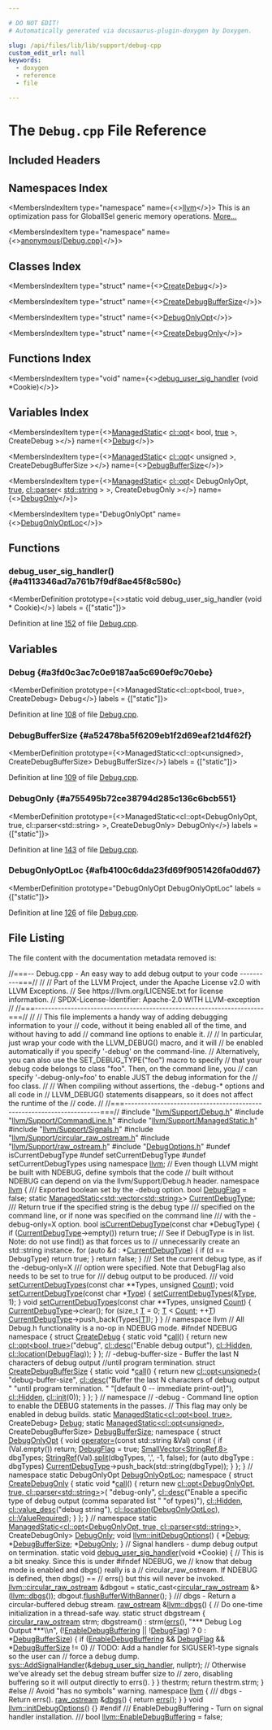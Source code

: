 ```yaml
---

# DO NOT EDIT!
# Automatically generated via docusaurus-plugin-doxygen by Doxygen.

slug: /api/files/lib/lib/support/debug-cpp
custom_edit_url: null
keywords:
  - doxygen
  - reference
  - file

---
```





# The `Debug.cpp` File Reference

<DoxygenPage pluginConfig={pluginConfig}>



## Included Headers

<IncludesList>
<IncludesListItem
  filePath="llvm/Support/Debug.h"
  permalink="/docs/api/files/include/include/llvm/include/llvm/support/debug-h"
  isLocal="true" />
<IncludesListItem
  filePath="llvm/Support/CommandLine.h"
  permalink="/docs/api/files/include/include/llvm/include/llvm/support/commandline-h"
  isLocal="true" />
<IncludesListItem
  filePath="llvm/Support/ManagedStatic.h"
  permalink="/docs/api/files/include/include/llvm/include/llvm/support/managedstatic-h"
  isLocal="true" />
<IncludesListItem
  filePath="llvm/Support/Signals.h"
  permalink="/docs/api/files/include/include/llvm/include/llvm/support/signals-h"
  isLocal="true" />
<IncludesListItem
  filePath="llvm/Support/circular_raw_ostream.h"
  permalink="/docs/api/files/include/include/llvm/include/llvm/support/circular-raw-ostream-h"
  isLocal="true" />
<IncludesListItem
  filePath="llvm/Support/raw_ostream.h"
  permalink="/docs/api/files/include/include/llvm/include/llvm/support/raw-ostream-h"
  isLocal="true" />
<IncludesListItem
  filePath="DebugOptions.h"
  permalink="/docs/api/files/lib/lib/support/debugoptions-h"
  isLocal="true" />
</IncludesList>

## Namespaces Index

<MembersIndex>

<MembersIndexItem
  type="namespace"
  name={<><a href="/docs/api/namespaces/llvm">llvm</a></>}>
This is an optimization pass for GlobalISel generic memory operations. <a href="/docs/api/namespaces/llvm/#details">More...</a>
</MembersIndexItem>

<MembersIndexItem
  type="namespace"
  name={<><a href="/docs/api/namespaces/anonymous-debug-cpp-">anonymous&#123;Debug.cpp&#125;</a></>}>
</MembersIndexItem>

</MembersIndex>

## Classes Index

<MembersIndex>

<MembersIndexItem
  type="struct"
  name={<><a href="/docs/api/structs/anonymous-namespace-debug-cpp-/createdebug">CreateDebug</a></>}>
</MembersIndexItem>

<MembersIndexItem
  type="struct"
  name={<><a href="/docs/api/structs/anonymous-namespace-debug-cpp-/createdebugbuffersize">CreateDebugBufferSize</a></>}>
</MembersIndexItem>

<MembersIndexItem
  type="struct"
  name={<><a href="/docs/api/structs/anonymous-namespace-debug-cpp-/debugonlyopt">DebugOnlyOpt</a></>}>
</MembersIndexItem>

<MembersIndexItem
  type="struct"
  name={<><a href="/docs/api/structs/anonymous-namespace-debug-cpp-/createdebugonly">CreateDebugOnly</a></>}>
</MembersIndexItem>

</MembersIndex>

## Functions Index

<MembersIndex>

<MembersIndexItem
  type="void"
  name={<><a href="#a4113346ad7a761b7f9df8ae45f8c580c">debug&#95;user&#95;sig&#95;handler</a> (void &#42;Cookie)</>}>
</MembersIndexItem>

</MembersIndex>

## Variables Index

<MembersIndex>

<MembersIndexItem
  type={<><a href="/docs/api/classes/llvm/managedstatic">ManagedStatic</a>&lt; <a href="/docs/api/classes/llvm/cl/opt">cl::opt</a>&lt; bool, <a href="/docs/api/files/lib/lib/analysis/basicaliasanalysis-cpp/#af6d5cafbdfc5313e65d990120021a3ec">true</a> &gt;, CreateDebug &gt;</>}
  name={<><a href="#a3fd0c3ac7c0e9187aa5c690ef9c70ebe">Debug</a></>}>
</MembersIndexItem>

<MembersIndexItem
  type={<><a href="/docs/api/classes/llvm/managedstatic">ManagedStatic</a>&lt; <a href="/docs/api/classes/llvm/cl/opt">cl::opt</a>&lt; unsigned &gt;, CreateDebugBufferSize &gt;</>}
  name={<><a href="#a52478ba5f6209eb1f2d69eaf21d4f62f">DebugBufferSize</a></>}>
</MembersIndexItem>

<MembersIndexItem
  type={<><a href="/docs/api/classes/llvm/managedstatic">ManagedStatic</a>&lt; <a href="/docs/api/classes/llvm/cl/opt">cl::opt</a>&lt; DebugOnlyOpt, <a href="/docs/api/files/lib/lib/analysis/basicaliasanalysis-cpp/#af6d5cafbdfc5313e65d990120021a3ec">true</a>, <a href="/docs/api/classes/llvm/cl/parser">cl::parser</a>&lt; <a href="/docs/api/files/include/include/llvm/include/llvm/demangle/itaniumdemangle-h/#ae2b0d0345572d6718e219aa76d1d54edab45cffe084dd3d20d928bee85e7b0f21">std::string</a> &gt; &gt;, CreateDebugOnly &gt;</>}
  name={<><a href="#a755495b72ce38794d285c136c6bcb551">DebugOnly</a></>}>
</MembersIndexItem>

<MembersIndexItem
  type="DebugOnlyOpt"
  name={<><a href="#afb4100c6dda23fd69f9051426fa0dd67">DebugOnlyOptLoc</a></>}>
</MembersIndexItem>

</MembersIndex>


<SectionDefinition>

## Functions

### debug&#95;user&#95;sig&#95;handler() {#a4113346ad7a761b7f9df8ae45f8c580c}

<MemberDefinition
  prototype={<>static void debug&#95;user&#95;sig&#95;handler (void &#42; Cookie)</>}
  labels = {["static"]}>

Definition at line <a href="#l00152">152</a> of file <a href="/docs/api/files/lib/lib/support/debug-cpp">Debug.cpp</a>.
</MemberDefinition>

</SectionDefinition>

<SectionDefinition>

## Variables

### Debug {#a3fd0c3ac7c0e9187aa5c690ef9c70ebe}

<MemberDefinition
  prototype={<>ManagedStatic&lt;cl::opt&lt;bool, true&gt;, CreateDebug&gt; Debug</>}
  labels = {["static"]}>

Definition at line <a href="#l00108">108</a> of file <a href="/docs/api/files/lib/lib/support/debug-cpp">Debug.cpp</a>.
</MemberDefinition>

### DebugBufferSize {#a52478ba5f6209eb1f2d69eaf21d4f62f}

<MemberDefinition
  prototype={<>ManagedStatic&lt;cl::opt&lt;unsigned&gt;, CreateDebugBufferSize&gt; DebugBufferSize</>}
  labels = {["static"]}>

Definition at line <a href="#l00109">109</a> of file <a href="/docs/api/files/lib/lib/support/debug-cpp">Debug.cpp</a>.
</MemberDefinition>

### DebugOnly {#a755495b72ce38794d285c136c6bcb551}

<MemberDefinition
  prototype={<>ManagedStatic&lt;cl::opt&lt;DebugOnlyOpt, true, cl::parser&lt;std::string&gt; &gt;, CreateDebugOnly&gt; DebugOnly</>}
  labels = {["static"]}>

Definition at line <a href="#l00143">143</a> of file <a href="/docs/api/files/lib/lib/support/debug-cpp">Debug.cpp</a>.
</MemberDefinition>

### DebugOnlyOptLoc {#afb4100c6dda23fd69f9051426fa0dd67}

<MemberDefinition
  prototype="DebugOnlyOpt DebugOnlyOptLoc"
  labels = {["static"]}>

Definition at line <a href="#l00126">126</a> of file <a href="/docs/api/files/lib/lib/support/debug-cpp">Debug.cpp</a>.
</MemberDefinition>

</SectionDefinition>

## File Listing

The file content with the documentation metadata removed is:

<ProgramListing>

<Link id="l00001" /><CodeLine lineNumber="1"><Highlight kind="comment">//===-- Debug.cpp - An easy way to add debug output to your code ----------===//</Highlight><Highlight kind="normal"></Highlight></CodeLine>
<Link id="l00002" /><CodeLine lineNumber="2"><Highlight kind="normal"></Highlight><Highlight kind="comment">//</Highlight><Highlight kind="normal"></Highlight></CodeLine>
<Link id="l00003" /><CodeLine lineNumber="3"><Highlight kind="normal"></Highlight><Highlight kind="comment">// Part of the LLVM Project, under the Apache License v2.0 with LLVM Exceptions.</Highlight><Highlight kind="normal"></Highlight></CodeLine>
<Link id="l00004" /><CodeLine lineNumber="4"><Highlight kind="normal"></Highlight><Highlight kind="comment">// See https://llvm.org/LICENSE.txt for license information.</Highlight><Highlight kind="normal"></Highlight></CodeLine>
<Link id="l00005" /><CodeLine lineNumber="5"><Highlight kind="normal"></Highlight><Highlight kind="comment">// SPDX-License-Identifier: Apache-2.0 WITH LLVM-exception</Highlight><Highlight kind="normal"></Highlight></CodeLine>
<Link id="l00006" /><CodeLine lineNumber="6"><Highlight kind="normal"></Highlight><Highlight kind="comment">//</Highlight><Highlight kind="normal"></Highlight></CodeLine>
<Link id="l00007" /><CodeLine lineNumber="7"><Highlight kind="normal"></Highlight><Highlight kind="comment">//===----------------------------------------------------------------------===//</Highlight><Highlight kind="normal"></Highlight></CodeLine>
<Link id="l00008" /><CodeLine lineNumber="8"><Highlight kind="normal"></Highlight><Highlight kind="comment">//</Highlight><Highlight kind="normal"></Highlight></CodeLine>
<Link id="l00009" /><CodeLine lineNumber="9"><Highlight kind="normal"></Highlight><Highlight kind="comment">// This file implements a handy way of adding debugging information to your</Highlight><Highlight kind="normal"></Highlight></CodeLine>
<Link id="l00010" /><CodeLine lineNumber="10"><Highlight kind="normal"></Highlight><Highlight kind="comment">// code, without it being enabled all of the time, and without having to add</Highlight><Highlight kind="normal"></Highlight></CodeLine>
<Link id="l00011" /><CodeLine lineNumber="11"><Highlight kind="normal"></Highlight><Highlight kind="comment">// command line options to enable it.</Highlight><Highlight kind="normal"></Highlight></CodeLine>
<Link id="l00012" /><CodeLine lineNumber="12"><Highlight kind="normal"></Highlight><Highlight kind="comment">//</Highlight><Highlight kind="normal"></Highlight></CodeLine>
<Link id="l00013" /><CodeLine lineNumber="13"><Highlight kind="normal"></Highlight><Highlight kind="comment">// In particular, just wrap your code with the LLVM&#95;DEBUG() macro, and it will</Highlight><Highlight kind="normal"></Highlight></CodeLine>
<Link id="l00014" /><CodeLine lineNumber="14"><Highlight kind="normal"></Highlight><Highlight kind="comment">// be enabled automatically if you specify &#39;-debug&#39; on the command-line.</Highlight><Highlight kind="normal"></Highlight></CodeLine>
<Link id="l00015" /><CodeLine lineNumber="15"><Highlight kind="normal"></Highlight><Highlight kind="comment">// Alternatively, you can also use the SET&#95;DEBUG&#95;TYPE(&quot;foo&quot;) macro to specify</Highlight><Highlight kind="normal"></Highlight></CodeLine>
<Link id="l00016" /><CodeLine lineNumber="16"><Highlight kind="normal"></Highlight><Highlight kind="comment">// that your debug code belongs to class &quot;foo&quot;.  Then, on the command line, you</Highlight><Highlight kind="normal"></Highlight></CodeLine>
<Link id="l00017" /><CodeLine lineNumber="17"><Highlight kind="normal"></Highlight><Highlight kind="comment">// can specify &#39;-debug-only=foo&#39; to enable JUST the debug information for the</Highlight><Highlight kind="normal"></Highlight></CodeLine>
<Link id="l00018" /><CodeLine lineNumber="18"><Highlight kind="normal"></Highlight><Highlight kind="comment">// foo class.</Highlight><Highlight kind="normal"></Highlight></CodeLine>
<Link id="l00019" /><CodeLine lineNumber="19"><Highlight kind="normal"></Highlight><Highlight kind="comment">//</Highlight><Highlight kind="normal"></Highlight></CodeLine>
<Link id="l00020" /><CodeLine lineNumber="20"><Highlight kind="normal"></Highlight><Highlight kind="comment">// When compiling without assertions, the -debug-&#42; options and all code in</Highlight><Highlight kind="normal"></Highlight></CodeLine>
<Link id="l00021" /><CodeLine lineNumber="21"><Highlight kind="normal"></Highlight><Highlight kind="comment">// LLVM&#95;DEBUG() statements disappears, so it does not affect the runtime of the</Highlight><Highlight kind="normal"></Highlight></CodeLine>
<Link id="l00022" /><CodeLine lineNumber="22"><Highlight kind="normal"></Highlight><Highlight kind="comment">// code.</Highlight><Highlight kind="normal"></Highlight></CodeLine>
<Link id="l00023" /><CodeLine lineNumber="23"><Highlight kind="normal"></Highlight><Highlight kind="comment">//</Highlight><Highlight kind="normal"></Highlight></CodeLine>
<Link id="l00024" /><CodeLine lineNumber="24"><Highlight kind="normal"></Highlight><Highlight kind="comment">//===----------------------------------------------------------------------===//</Highlight><Highlight kind="normal"></Highlight></CodeLine>
<Link id="l00025" /><CodeLine lineNumber="25"><Highlight kind="normal"></Highlight></CodeLine>
<Link id="l00026" /><CodeLine lineNumber="26"><Highlight kind="normal"></Highlight><Highlight kind="preprocessor">#include &quot;<a href="/docs/api/files/include/include/llvm/include/llvm/support/debug-h">llvm/Support/Debug.h</a>&quot;</Highlight><Highlight kind="normal"></Highlight></CodeLine>
<Link id="l00027" /><CodeLine lineNumber="27"><Highlight kind="normal"></Highlight><Highlight kind="preprocessor">#include &quot;<a href="/docs/api/files/include/include/llvm/include/llvm/support/commandline-h">llvm/Support/CommandLine.h</a>&quot;</Highlight><Highlight kind="normal"></Highlight></CodeLine>
<Link id="l00028" /><CodeLine lineNumber="28"><Highlight kind="normal"></Highlight><Highlight kind="preprocessor">#include &quot;<a href="/docs/api/files/include/include/llvm/include/llvm/support/managedstatic-h">llvm/Support/ManagedStatic.h</a>&quot;</Highlight><Highlight kind="normal"></Highlight></CodeLine>
<Link id="l00029" /><CodeLine lineNumber="29"><Highlight kind="normal"></Highlight><Highlight kind="preprocessor">#include &quot;<a href="/docs/api/files/include/include/llvm/include/llvm/support/signals-h">llvm/Support/Signals.h</a>&quot;</Highlight><Highlight kind="normal"></Highlight></CodeLine>
<Link id="l00030" /><CodeLine lineNumber="30"><Highlight kind="normal"></Highlight><Highlight kind="preprocessor">#include &quot;<a href="/docs/api/files/include/include/llvm/include/llvm/support/circular-raw-ostream-h">llvm/Support/circular&#95;raw&#95;ostream.h</a>&quot;</Highlight><Highlight kind="normal"></Highlight></CodeLine>
<Link id="l00031" /><CodeLine lineNumber="31"><Highlight kind="normal"></Highlight><Highlight kind="preprocessor">#include &quot;<a href="/docs/api/files/include/include/llvm/include/llvm/support/raw-ostream-h">llvm/Support/raw&#95;ostream.h</a>&quot;</Highlight><Highlight kind="normal"></Highlight></CodeLine>
<Link id="l00032" /><CodeLine lineNumber="32"><Highlight kind="normal"></Highlight></CodeLine>
<Link id="l00033" /><CodeLine lineNumber="33"><Highlight kind="normal"></Highlight><Highlight kind="preprocessor">#include &quot;<a href="/docs/api/files/lib/lib/support/debugoptions-h">DebugOptions.h</a>&quot;</Highlight><Highlight kind="normal"></Highlight></CodeLine>
<Link id="l00034" /><CodeLine lineNumber="34"><Highlight kind="normal"></Highlight></CodeLine>
<Link id="l00035" /><CodeLine lineNumber="35"><Highlight kind="normal"></Highlight><Highlight kind="preprocessor">#undef isCurrentDebugType</Highlight><Highlight kind="normal"></Highlight></CodeLine>
<Link id="l00036" /><CodeLine lineNumber="36"><Highlight kind="normal"></Highlight><Highlight kind="preprocessor">#undef setCurrentDebugType</Highlight><Highlight kind="normal"></Highlight></CodeLine>
<Link id="l00037" /><CodeLine lineNumber="37"><Highlight kind="normal"></Highlight><Highlight kind="preprocessor">#undef setCurrentDebugTypes</Highlight><Highlight kind="normal"></Highlight></CodeLine>
<Link id="l00038" /><CodeLine lineNumber="38"><Highlight kind="normal"></Highlight></CodeLine>
<Link id="l00039" /><CodeLine lineNumber="39"><Highlight kind="normal"></Highlight><Highlight kind="keyword">using namespace </Highlight><Highlight kind="normal"><a href="/docs/api/namespaces/llvm">llvm</a>;</Highlight></CodeLine>
<Link id="l00040" /><CodeLine lineNumber="40"><Highlight kind="normal"></Highlight></CodeLine>
<Link id="l00041" /><CodeLine lineNumber="41"><Highlight kind="normal"></Highlight><Highlight kind="comment">// Even though LLVM might be built with NDEBUG, define symbols that the code</Highlight><Highlight kind="normal"></Highlight></CodeLine>
<Link id="l00042" /><CodeLine lineNumber="42"><Highlight kind="normal"></Highlight><Highlight kind="comment">// built without NDEBUG can depend on via the llvm/Support/Debug.h header.</Highlight><Highlight kind="normal"></Highlight></CodeLine>
<Link id="l00043" /><CodeLine lineNumber="43"><Highlight kind="normal"></Highlight><Highlight kind="keyword">namespace </Highlight><Highlight kind="normal"><a href="/docs/api/namespaces/llvm">llvm</a> &#123;</Highlight><Highlight kind="comment"></Highlight></CodeLine>
<Link id="l00044" /><CodeLine lineNumber="44"><Highlight kind="comment">/// Exported boolean set by the -debug option.</Highlight><Highlight kind="normal"></Highlight></CodeLine>
<Link id="l00045" /><CodeLine lineNumber="45" lineLink="/docs/api/namespaces/llvm/#a58509b852790f6ca23065ec638bc30ff"><Highlight kind="normal"></Highlight><Highlight kind="keywordtype">bool</Highlight><Highlight kind="normal"> <a href="/docs/api/namespaces/llvm/#a58509b852790f6ca23065ec638bc30ff">DebugFlag</a> = </Highlight><Highlight kind="keyword">false</Highlight><Highlight kind="normal">;</Highlight></CodeLine>
<Link id="l00046" /><CodeLine lineNumber="46"><Highlight kind="normal"></Highlight></CodeLine>
<Link id="l00047" /><CodeLine lineNumber="47" lineLink="/docs/api/namespaces/llvm/#acc8744ebcf9ab54cb522f67410caf04e"><Highlight kind="normal"></Highlight><Highlight kind="keyword">static</Highlight><Highlight kind="normal"> <a href="/docs/api/classes/llvm/managedstatic">ManagedStatic&lt;std::vector&lt;std::string&gt;</a>&gt; <a href="/docs/api/namespaces/llvm/#acc8744ebcf9ab54cb522f67410caf04e">CurrentDebugType</a>;</Highlight></CodeLine>
<Link id="l00048" /><CodeLine lineNumber="48"><Highlight kind="normal"></Highlight><Highlight kind="comment"></Highlight></CodeLine>
<Link id="l00049" /><CodeLine lineNumber="49"><Highlight kind="comment">/// Return true if the specified string is the debug type</Highlight></CodeLine>
<Link id="l00050" /><CodeLine lineNumber="50"><Highlight kind="comment">/// specified on the command line, or if none was specified on the command line</Highlight></CodeLine>
<Link id="l00051" /><CodeLine lineNumber="51"><Highlight kind="comment">/// with the -debug-only=X option.</Highlight><Highlight kind="normal"></Highlight></CodeLine>
<Link id="l00052" /><CodeLine lineNumber="52" lineLink="/docs/api/namespaces/llvm/#a9aff64ed92b9a91f055e63ef2c25bbb8"><Highlight kind="normal"></Highlight><Highlight kind="keywordtype">bool</Highlight><Highlight kind="normal"> <a href="/docs/api/namespaces/llvm/#a9aff64ed92b9a91f055e63ef2c25bbb8">isCurrentDebugType</a>(</Highlight><Highlight kind="keyword">const</Highlight><Highlight kind="normal"> </Highlight><Highlight kind="keywordtype">char</Highlight><Highlight kind="normal"> &#42;DebugType) &#123;</Highlight></CodeLine>
<Link id="l00053" /><CodeLine lineNumber="53"><Highlight kind="normal">  </Highlight><Highlight kind="keywordflow">if</Highlight><Highlight kind="normal"> (<a href="/docs/api/namespaces/llvm/#acc8744ebcf9ab54cb522f67410caf04e">CurrentDebugType</a>-&gt;empty())</Highlight></CodeLine>
<Link id="l00054" /><CodeLine lineNumber="54"><Highlight kind="normal">    </Highlight><Highlight kind="keywordflow">return</Highlight><Highlight kind="normal"> </Highlight><Highlight kind="keyword">true</Highlight><Highlight kind="normal">;</Highlight></CodeLine>
<Link id="l00055" /><CodeLine lineNumber="55"><Highlight kind="normal">  </Highlight><Highlight kind="comment">// See if DebugType is in list. Note: do not use find() as that forces us to</Highlight><Highlight kind="normal"></Highlight></CodeLine>
<Link id="l00056" /><CodeLine lineNumber="56"><Highlight kind="normal">  </Highlight><Highlight kind="comment">// unnecessarily create an std::string instance.</Highlight><Highlight kind="normal"></Highlight></CodeLine>
<Link id="l00057" /><CodeLine lineNumber="57"><Highlight kind="normal">  </Highlight><Highlight kind="keywordflow">for</Highlight><Highlight kind="normal"> (</Highlight><Highlight kind="keyword">auto</Highlight><Highlight kind="normal"> &amp;d : &#42;<a href="/docs/api/namespaces/llvm/#acc8744ebcf9ab54cb522f67410caf04e">CurrentDebugType</a>) &#123;</Highlight></CodeLine>
<Link id="l00058" /><CodeLine lineNumber="58"><Highlight kind="normal">    </Highlight><Highlight kind="keywordflow">if</Highlight><Highlight kind="normal"> (d == DebugType)</Highlight></CodeLine>
<Link id="l00059" /><CodeLine lineNumber="59"><Highlight kind="normal">      </Highlight><Highlight kind="keywordflow">return</Highlight><Highlight kind="normal"> </Highlight><Highlight kind="keyword">true</Highlight><Highlight kind="normal">;</Highlight></CodeLine>
<Link id="l00060" /><CodeLine lineNumber="60"><Highlight kind="normal">  &#125;</Highlight></CodeLine>
<Link id="l00061" /><CodeLine lineNumber="61"><Highlight kind="normal">  </Highlight><Highlight kind="keywordflow">return</Highlight><Highlight kind="normal"> </Highlight><Highlight kind="keyword">false</Highlight><Highlight kind="normal">;</Highlight></CodeLine>
<Link id="l00062" /><CodeLine lineNumber="62"><Highlight kind="normal">&#125;</Highlight></CodeLine>
<Link id="l00063" /><CodeLine lineNumber="63"><Highlight kind="normal"></Highlight><Highlight kind="comment"></Highlight></CodeLine>
<Link id="l00064" /><CodeLine lineNumber="64"><Highlight kind="comment">/// Set the current debug type, as if the -debug-only=X</Highlight></CodeLine>
<Link id="l00065" /><CodeLine lineNumber="65"><Highlight kind="comment">/// option were specified.  Note that DebugFlag also needs to be set to true for</Highlight></CodeLine>
<Link id="l00066" /><CodeLine lineNumber="66"><Highlight kind="comment">/// debug output to be produced.</Highlight></CodeLine>
<Link id="l00067" /><CodeLine lineNumber="67"><Highlight kind="comment">///</Highlight><Highlight kind="normal"></Highlight></CodeLine>
<Link id="l00068" /><CodeLine lineNumber="68"><Highlight kind="normal"></Highlight><Highlight kind="keywordtype">void</Highlight><Highlight kind="normal"> <a href="/docs/api/namespaces/llvm/#a5badd086b5a084b6c9575a6ba29e5831">setCurrentDebugTypes</a>(</Highlight><Highlight kind="keyword">const</Highlight><Highlight kind="normal"> </Highlight><Highlight kind="keywordtype">char</Highlight><Highlight kind="normal"> &#42;&#42;Types, </Highlight><Highlight kind="keywordtype">unsigned</Highlight><Highlight kind="normal"> <a href="/docs/api/namespaces/llvm/#a845e08be4b0320d66901a66b0c0e9509">Count</a>);</Highlight></CodeLine>
<Link id="l00069" /><CodeLine lineNumber="69"><Highlight kind="normal"></Highlight></CodeLine>
<Link id="l00070" /><CodeLine lineNumber="70" lineLink="/docs/api/namespaces/llvm/#a81423e0e16bcd43890c7423153390951"><Highlight kind="normal"></Highlight><Highlight kind="keywordtype">void</Highlight><Highlight kind="normal"> <a href="/docs/api/namespaces/llvm/#a81423e0e16bcd43890c7423153390951">setCurrentDebugType</a>(</Highlight><Highlight kind="keyword">const</Highlight><Highlight kind="normal"> </Highlight><Highlight kind="keywordtype">char</Highlight><Highlight kind="normal"> &#42;<a href="/docs/api/classes/llvm/type">Type</a>) &#123;</Highlight></CodeLine>
<Link id="l00071" /><CodeLine lineNumber="71"><Highlight kind="normal">  <a href="/docs/api/namespaces/llvm/#a5badd086b5a084b6c9575a6ba29e5831">setCurrentDebugTypes</a>(&amp;<a href="/docs/api/classes/llvm/type">Type</a>, 1);</Highlight></CodeLine>
<Link id="l00072" /><CodeLine lineNumber="72"><Highlight kind="normal">&#125;</Highlight></CodeLine>
<Link id="l00073" /><CodeLine lineNumber="73"><Highlight kind="normal"></Highlight></CodeLine>
<Link id="l00074" /><CodeLine lineNumber="74" lineLink="/docs/api/namespaces/llvm/#a5badd086b5a084b6c9575a6ba29e5831"><Highlight kind="normal"></Highlight><Highlight kind="keywordtype">void</Highlight><Highlight kind="normal"> <a href="/docs/api/namespaces/llvm/#a5badd086b5a084b6c9575a6ba29e5831">setCurrentDebugTypes</a>(</Highlight><Highlight kind="keyword">const</Highlight><Highlight kind="normal"> </Highlight><Highlight kind="keywordtype">char</Highlight><Highlight kind="normal"> &#42;&#42;Types, </Highlight><Highlight kind="keywordtype">unsigned</Highlight><Highlight kind="normal"> <a href="/docs/api/namespaces/llvm/#a845e08be4b0320d66901a66b0c0e9509">Count</a>) &#123;</Highlight></CodeLine>
<Link id="l00075" /><CodeLine lineNumber="75"><Highlight kind="normal">  <a href="/docs/api/namespaces/llvm/#acc8744ebcf9ab54cb522f67410caf04e">CurrentDebugType</a>-&gt;clear();</Highlight></CodeLine>
<Link id="l00076" /><CodeLine lineNumber="76"><Highlight kind="normal">  </Highlight><Highlight kind="keywordflow">for</Highlight><Highlight kind="normal"> (</Highlight><Highlight kind="keywordtype">size&#95;t</Highlight><Highlight kind="normal"> <a href="/docs/api/files/lib/lib/target/lib/target/mips/mips16isellowering-cpp/#a0acb682b8260ab1c60b918599864e2e5">T</a> = 0; <a href="/docs/api/files/lib/lib/target/lib/target/mips/mips16isellowering-cpp/#a0acb682b8260ab1c60b918599864e2e5">T</a> &lt; <a href="/docs/api/namespaces/llvm/#a845e08be4b0320d66901a66b0c0e9509">Count</a>; ++<a href="/docs/api/files/lib/lib/target/lib/target/mips/mips16isellowering-cpp/#a0acb682b8260ab1c60b918599864e2e5">T</a>)</Highlight></CodeLine>
<Link id="l00077" /><CodeLine lineNumber="77"><Highlight kind="normal">    <a href="/docs/api/namespaces/llvm/#acc8744ebcf9ab54cb522f67410caf04e">CurrentDebugType</a>-&gt;push&#95;back(Types&#91;<a href="/docs/api/files/lib/lib/target/lib/target/mips/mips16isellowering-cpp/#a0acb682b8260ab1c60b918599864e2e5">T</a>&#93;);</Highlight></CodeLine>
<Link id="l00078" /><CodeLine lineNumber="78"><Highlight kind="normal">&#125;</Highlight></CodeLine>
<Link id="l00079" /><CodeLine lineNumber="79"><Highlight kind="normal">&#125; </Highlight><Highlight kind="comment">// namespace llvm</Highlight><Highlight kind="normal"></Highlight></CodeLine>
<Link id="l00080" /><CodeLine lineNumber="80"><Highlight kind="normal"></Highlight></CodeLine>
<Link id="l00081" /><CodeLine lineNumber="81"><Highlight kind="normal"></Highlight><Highlight kind="comment">// All Debug.h functionality is a no-op in NDEBUG mode.</Highlight><Highlight kind="normal"></Highlight></CodeLine>
<Link id="l00082" /><CodeLine lineNumber="82"><Highlight kind="normal"></Highlight><Highlight kind="preprocessor">#ifndef NDEBUG</Highlight><Highlight kind="normal"></Highlight></CodeLine>
<Link id="l00083" /><CodeLine lineNumber="83"><Highlight kind="normal"></Highlight></CodeLine>
<Link id="l00084" /><CodeLine lineNumber="84" lineLink="/docs/api/namespaces/anonymous-debug-cpp-"><Highlight kind="normal"></Highlight><Highlight kind="keyword">namespace </Highlight><Highlight kind="normal">&#123;</Highlight></CodeLine>
<Link id="l00085" /><CodeLine lineNumber="85" lineLink="/docs/api/structs/anonymous-namespace-debug-cpp-/createdebug"><Highlight kind="normal"></Highlight><Highlight kind="keyword">struct </Highlight><Highlight kind="normal"><a href="/docs/api/structs/anonymous-namespace-debug-cpp-/createdebug">CreateDebug</a> &#123;</Highlight></CodeLine>
<Link id="l00086" /><CodeLine lineNumber="86" lineLink="/docs/api/structs/anonymous-namespace-debug-cpp-/createdebug/#a0cfecaeb4778fd92d77d5caab4dae941"><Highlight kind="normal">  </Highlight><Highlight kind="keyword">static</Highlight><Highlight kind="normal"> </Highlight><Highlight kind="keywordtype">void</Highlight><Highlight kind="normal"> &#42;<a href="/docs/api/structs/anonymous-namespace-debug-cpp-/createdebug/#a0cfecaeb4778fd92d77d5caab4dae941">call</a>() &#123;</Highlight></CodeLine>
<Link id="l00087" /><CodeLine lineNumber="87"><Highlight kind="normal">    </Highlight><Highlight kind="keywordflow">return</Highlight><Highlight kind="normal"> </Highlight><Highlight kind="keyword">new</Highlight><Highlight kind="normal"> <a href="/docs/api/classes/llvm/cl/opt">cl::opt&lt;bool, true&gt;</a>(</Highlight><Highlight kind="stringliteral">&quot;debug&quot;</Highlight><Highlight kind="normal">, <a href="/docs/api/structs/llvm/cl/desc">cl::desc</a>(</Highlight><Highlight kind="stringliteral">&quot;Enable debug output&quot;</Highlight><Highlight kind="normal">),</Highlight></CodeLine>
<Link id="l00088" /><CodeLine lineNumber="88"><Highlight kind="normal">                                   <a href="/docs/api/namespaces/llvm/cl/#a68075925a54790e71ca790e1d4f21a40a263ac008d8d31f13ce460395fc4cf7e6">cl::Hidden</a>, <a href="/docs/api/namespaces/llvm/cl/#ad4de522646a65d987250e3aba9c55931">cl::location</a>(<a href="/docs/api/namespaces/llvm/#a58509b852790f6ca23065ec638bc30ff">DebugFlag</a>));</Highlight></CodeLine>
<Link id="l00089" /><CodeLine lineNumber="89"><Highlight kind="normal">  &#125;</Highlight></CodeLine>
<Link id="l00090" /><CodeLine lineNumber="90"><Highlight kind="normal">&#125;;</Highlight></CodeLine>
<Link id="l00091" /><CodeLine lineNumber="91"><Highlight kind="normal"></Highlight></CodeLine>
<Link id="l00092" /><CodeLine lineNumber="92"><Highlight kind="normal"></Highlight><Highlight kind="comment">// -debug-buffer-size - Buffer the last N characters of debug output</Highlight><Highlight kind="normal"></Highlight></CodeLine>
<Link id="l00093" /><CodeLine lineNumber="93"><Highlight kind="normal"></Highlight><Highlight kind="comment">//until program termination.</Highlight><Highlight kind="normal"></Highlight></CodeLine>
<Link id="l00094" /><CodeLine lineNumber="94" lineLink="/docs/api/structs/anonymous-namespace-debug-cpp-/createdebugbuffersize"><Highlight kind="normal"></Highlight><Highlight kind="keyword">struct </Highlight><Highlight kind="normal"><a href="/docs/api/structs/anonymous-namespace-debug-cpp-/createdebugbuffersize">CreateDebugBufferSize</a> &#123;</Highlight></CodeLine>
<Link id="l00095" /><CodeLine lineNumber="95" lineLink="/docs/api/structs/anonymous-namespace-debug-cpp-/createdebugbuffersize/#a03f924dc85df7037e59b621f4e4636b4"><Highlight kind="normal">  </Highlight><Highlight kind="keyword">static</Highlight><Highlight kind="normal"> </Highlight><Highlight kind="keywordtype">void</Highlight><Highlight kind="normal"> &#42;<a href="/docs/api/structs/anonymous-namespace-debug-cpp-/createdebugbuffersize/#a03f924dc85df7037e59b621f4e4636b4">call</a>() &#123;</Highlight></CodeLine>
<Link id="l00096" /><CodeLine lineNumber="96"><Highlight kind="normal">    </Highlight><Highlight kind="keywordflow">return</Highlight><Highlight kind="normal"> </Highlight><Highlight kind="keyword">new</Highlight><Highlight kind="normal"> <a href="/docs/api/classes/llvm/cl/opt">cl::opt&lt;unsigned&gt;</a>(</Highlight></CodeLine>
<Link id="l00097" /><CodeLine lineNumber="97"><Highlight kind="normal">        </Highlight><Highlight kind="stringliteral">&quot;debug-buffer-size&quot;</Highlight><Highlight kind="normal">,</Highlight></CodeLine>
<Link id="l00098" /><CodeLine lineNumber="98"><Highlight kind="normal">        <a href="/docs/api/structs/llvm/cl/desc">cl::desc</a>(</Highlight><Highlight kind="stringliteral">&quot;Buffer the last N characters of debug output &quot;</Highlight><Highlight kind="normal"></Highlight></CodeLine>
<Link id="l00099" /><CodeLine lineNumber="99"><Highlight kind="normal">                 </Highlight><Highlight kind="stringliteral">&quot;until program termination. &quot;</Highlight><Highlight kind="normal"></Highlight></CodeLine>
<Link id="l00100" /><CodeLine lineNumber="100"><Highlight kind="normal">                 </Highlight><Highlight kind="stringliteral">&quot;&#91;default 0 -- immediate print-out&#93;&quot;</Highlight><Highlight kind="normal">),</Highlight></CodeLine>
<Link id="l00101" /><CodeLine lineNumber="101"><Highlight kind="normal">        <a href="/docs/api/namespaces/llvm/cl/#a68075925a54790e71ca790e1d4f21a40a263ac008d8d31f13ce460395fc4cf7e6">cl::Hidden</a>, <a href="/docs/api/namespaces/llvm/cl/#ac12e6a8f3a1b511f0dee2ed6de0ae806">cl::init</a>(0));</Highlight></CodeLine>
<Link id="l00102" /><CodeLine lineNumber="102"><Highlight kind="normal">  &#125;</Highlight></CodeLine>
<Link id="l00103" /><CodeLine lineNumber="103"><Highlight kind="normal">&#125;;</Highlight></CodeLine>
<Link id="l00104" /><CodeLine lineNumber="104"><Highlight kind="normal">&#125; </Highlight><Highlight kind="comment">// namespace</Highlight><Highlight kind="normal"></Highlight></CodeLine>
<Link id="l00105" /><CodeLine lineNumber="105"><Highlight kind="normal"></Highlight></CodeLine>
<Link id="l00106" /><CodeLine lineNumber="106"><Highlight kind="normal"></Highlight><Highlight kind="comment">// -debug - Command line option to enable the DEBUG statements in the passes.</Highlight><Highlight kind="normal"></Highlight></CodeLine>
<Link id="l00107" /><CodeLine lineNumber="107"><Highlight kind="normal"></Highlight><Highlight kind="comment">// This flag may only be enabled in debug builds.</Highlight><Highlight kind="normal"></Highlight></CodeLine>
<Link id="l00108" /><CodeLine lineNumber="108" lineLink="#a3fd0c3ac7c0e9187aa5c690ef9c70ebe"><Highlight kind="normal"></Highlight><Highlight kind="keyword">static</Highlight><Highlight kind="normal"> <a href="/docs/api/classes/llvm/managedstatic">ManagedStatic&lt;cl::opt&lt;bool, true&gt;</a>, CreateDebug&gt; <a href="#a3fd0c3ac7c0e9187aa5c690ef9c70ebe">Debug</a>;</Highlight></CodeLine>
<Link id="l00109" /><CodeLine lineNumber="109" lineLink="#a52478ba5f6209eb1f2d69eaf21d4f62f"><Highlight kind="normal"></Highlight><Highlight kind="keyword">static</Highlight><Highlight kind="normal"> <a href="/docs/api/classes/llvm/managedstatic">ManagedStatic&lt;cl::opt&lt;unsigned&gt;</a>, CreateDebugBufferSize&gt; <a href="#a52478ba5f6209eb1f2d69eaf21d4f62f">DebugBufferSize</a>;</Highlight></CodeLine>
<Link id="l00110" /><CodeLine lineNumber="110"><Highlight kind="normal"></Highlight></CodeLine>
<Link id="l00111" /><CodeLine lineNumber="111"><Highlight kind="normal"></Highlight><Highlight kind="keyword">namespace </Highlight><Highlight kind="normal">&#123;</Highlight></CodeLine>
<Link id="l00112" /><CodeLine lineNumber="112"><Highlight kind="normal"></Highlight></CodeLine>
<Link id="l00113" /><CodeLine lineNumber="113" lineLink="/docs/api/structs/anonymous-namespace-debug-cpp-/debugonlyopt"><Highlight kind="normal"></Highlight><Highlight kind="keyword">struct </Highlight><Highlight kind="normal"><a href="/docs/api/structs/anonymous-namespace-debug-cpp-/debugonlyopt">DebugOnlyOpt</a> &#123;</Highlight></CodeLine>
<Link id="l00114" /><CodeLine lineNumber="114" lineLink="/docs/api/structs/anonymous-namespace-debug-cpp-/debugonlyopt/#a6d7c1ee5e524ba5a7c325ed08cc5bed8"><Highlight kind="normal">  </Highlight><Highlight kind="keywordtype">void</Highlight><Highlight kind="normal"> <a href="/docs/api/structs/anonymous-namespace-debug-cpp-/debugonlyopt/#a6d7c1ee5e524ba5a7c325ed08cc5bed8">operator=</a>(</Highlight><Highlight kind="keyword">const</Highlight><Highlight kind="normal"> std::string &amp;Val)</Highlight><Highlight kind="keyword"> const </Highlight><Highlight kind="normal">&#123;</Highlight></CodeLine>
<Link id="l00115" /><CodeLine lineNumber="115"><Highlight kind="normal">    </Highlight><Highlight kind="keywordflow">if</Highlight><Highlight kind="normal"> (Val.empty())</Highlight></CodeLine>
<Link id="l00116" /><CodeLine lineNumber="116"><Highlight kind="normal">      </Highlight><Highlight kind="keywordflow">return</Highlight><Highlight kind="normal">;</Highlight></CodeLine>
<Link id="l00117" /><CodeLine lineNumber="117"><Highlight kind="normal">    <a href="/docs/api/namespaces/llvm/#a58509b852790f6ca23065ec638bc30ff">DebugFlag</a> = </Highlight><Highlight kind="keyword">true</Highlight><Highlight kind="normal">;</Highlight></CodeLine>
<Link id="l00118" /><CodeLine lineNumber="118"><Highlight kind="normal">    <a href="/docs/api/classes/llvm/smallvector">SmallVector&lt;StringRef,8&gt;</a> dbgTypes;</Highlight></CodeLine>
<Link id="l00119" /><CodeLine lineNumber="119"><Highlight kind="normal">    <a href="/docs/api/classes/llvm/stringref">StringRef</a>(Val).<a href="/docs/api/classes/llvm/stringref/#a0320b2a5a6d440bf4479a02e78cf5ca7">split</a>(dbgTypes, </Highlight><Highlight kind="charliteral">&#39;,&#39;</Highlight><Highlight kind="normal">, -1, </Highlight><Highlight kind="keyword">false</Highlight><Highlight kind="normal">);</Highlight></CodeLine>
<Link id="l00120" /><CodeLine lineNumber="120"><Highlight kind="normal">    </Highlight><Highlight kind="keywordflow">for</Highlight><Highlight kind="normal"> (</Highlight><Highlight kind="keyword">auto</Highlight><Highlight kind="normal"> dbgType : dbgTypes)</Highlight></CodeLine>
<Link id="l00121" /><CodeLine lineNumber="121"><Highlight kind="normal">      <a href="/docs/api/namespaces/llvm/#acc8744ebcf9ab54cb522f67410caf04e">CurrentDebugType</a>-&gt;push&#95;back(std::string(dbgType));</Highlight></CodeLine>
<Link id="l00122" /><CodeLine lineNumber="122"><Highlight kind="normal">  &#125;</Highlight></CodeLine>
<Link id="l00123" /><CodeLine lineNumber="123"><Highlight kind="normal">&#125;;</Highlight></CodeLine>
<Link id="l00124" /><CodeLine lineNumber="124"><Highlight kind="normal">&#125; </Highlight><Highlight kind="comment">// namespace</Highlight><Highlight kind="normal"></Highlight></CodeLine>
<Link id="l00125" /><CodeLine lineNumber="125"><Highlight kind="normal"></Highlight></CodeLine>
<Link id="l00126" /><CodeLine lineNumber="126" lineLink="#afb4100c6dda23fd69f9051426fa0dd67"><Highlight kind="normal"></Highlight><Highlight kind="keyword">static</Highlight><Highlight kind="normal"> DebugOnlyOpt <a href="#afb4100c6dda23fd69f9051426fa0dd67">DebugOnlyOptLoc</a>;</Highlight></CodeLine>
<Link id="l00127" /><CodeLine lineNumber="127"><Highlight kind="normal"></Highlight></CodeLine>
<Link id="l00128" /><CodeLine lineNumber="128"><Highlight kind="normal"></Highlight><Highlight kind="keyword">namespace </Highlight><Highlight kind="normal">&#123;</Highlight></CodeLine>
<Link id="l00129" /><CodeLine lineNumber="129" lineLink="/docs/api/structs/anonymous-namespace-debug-cpp-/createdebugonly"><Highlight kind="normal"></Highlight><Highlight kind="keyword">struct </Highlight><Highlight kind="normal"><a href="/docs/api/structs/anonymous-namespace-debug-cpp-/createdebugonly">CreateDebugOnly</a> &#123;</Highlight></CodeLine>
<Link id="l00130" /><CodeLine lineNumber="130" lineLink="/docs/api/structs/anonymous-namespace-debug-cpp-/createdebugonly/#a44c7c146028939f49e2e7fa206335e01"><Highlight kind="normal">  </Highlight><Highlight kind="keyword">static</Highlight><Highlight kind="normal"> </Highlight><Highlight kind="keywordtype">void</Highlight><Highlight kind="normal"> &#42;<a href="/docs/api/structs/anonymous-namespace-debug-cpp-/createdebugonly/#a44c7c146028939f49e2e7fa206335e01">call</a>() &#123;</Highlight></CodeLine>
<Link id="l00131" /><CodeLine lineNumber="131"><Highlight kind="normal">    </Highlight><Highlight kind="keywordflow">return</Highlight><Highlight kind="normal"> </Highlight><Highlight kind="keyword">new</Highlight><Highlight kind="normal"> <a href="/docs/api/classes/llvm/cl/opt">cl::opt&lt;DebugOnlyOpt, true, cl::parser&lt;std::string&gt;</a>&gt;(</Highlight></CodeLine>
<Link id="l00132" /><CodeLine lineNumber="132"><Highlight kind="normal">        </Highlight><Highlight kind="stringliteral">&quot;debug-only&quot;</Highlight><Highlight kind="normal">,</Highlight></CodeLine>
<Link id="l00133" /><CodeLine lineNumber="133"><Highlight kind="normal">        <a href="/docs/api/structs/llvm/cl/desc">cl::desc</a>(</Highlight><Highlight kind="stringliteral">&quot;Enable a specific type of debug output (comma separated list &quot;</Highlight><Highlight kind="normal"></Highlight></CodeLine>
<Link id="l00134" /><CodeLine lineNumber="134"><Highlight kind="normal">                 </Highlight><Highlight kind="stringliteral">&quot;of types)&quot;</Highlight><Highlight kind="normal">),</Highlight></CodeLine>
<Link id="l00135" /><CodeLine lineNumber="135"><Highlight kind="normal">        <a href="/docs/api/namespaces/llvm/cl/#a68075925a54790e71ca790e1d4f21a40a263ac008d8d31f13ce460395fc4cf7e6">cl::Hidden</a>, <a href="/docs/api/structs/llvm/cl/value-desc">cl::value&#95;desc</a>(</Highlight><Highlight kind="stringliteral">&quot;debug string&quot;</Highlight><Highlight kind="normal">),</Highlight></CodeLine>
<Link id="l00136" /><CodeLine lineNumber="136"><Highlight kind="normal">        <a href="/docs/api/namespaces/llvm/cl/#ad4de522646a65d987250e3aba9c55931">cl::location</a>(<a href="#afb4100c6dda23fd69f9051426fa0dd67">DebugOnlyOptLoc</a>), <a href="/docs/api/namespaces/llvm/cl/#a55b680a07606a474047e2174261f14b1a4951a2ed2e2bb55015144fbac894fdcc">cl::ValueRequired</a>);</Highlight></CodeLine>
<Link id="l00137" /><CodeLine lineNumber="137"><Highlight kind="normal">  &#125;</Highlight></CodeLine>
<Link id="l00138" /><CodeLine lineNumber="138"><Highlight kind="normal">&#125;;</Highlight></CodeLine>
<Link id="l00139" /><CodeLine lineNumber="139"><Highlight kind="normal">&#125; </Highlight><Highlight kind="comment">// namespace</Highlight><Highlight kind="normal"></Highlight></CodeLine>
<Link id="l00140" /><CodeLine lineNumber="140"><Highlight kind="normal"></Highlight></CodeLine>
<Link id="l00141" /><CodeLine lineNumber="141"><Highlight kind="normal"></Highlight><Highlight kind="keyword">static</Highlight><Highlight kind="normal"> <a href="/docs/api/classes/llvm/managedstatic">ManagedStatic&lt;cl::opt&lt;DebugOnlyOpt, true, cl::parser&lt;std::string&gt;</a>&gt;,</Highlight></CodeLine>
<Link id="l00142" /><CodeLine lineNumber="142"><Highlight kind="normal">                     CreateDebugOnly&gt;</Highlight></CodeLine>
<Link id="l00143" /><CodeLine lineNumber="143" lineLink="#a755495b72ce38794d285c136c6bcb551"><Highlight kind="normal">    <a href="#a755495b72ce38794d285c136c6bcb551">DebugOnly</a>;</Highlight></CodeLine>
<Link id="l00144" /><CodeLine lineNumber="144"><Highlight kind="normal"></Highlight></CodeLine>
<Link id="l00145" /><CodeLine lineNumber="145" lineLink="/docs/api/namespaces/llvm/#a35526021c09988c9ef8e25cc9e6bb74c"><Highlight kind="normal"></Highlight><Highlight kind="keywordtype">void</Highlight><Highlight kind="normal"> <a href="/docs/api/namespaces/llvm/#a35526021c09988c9ef8e25cc9e6bb74c">llvm::initDebugOptions</a>() &#123;</Highlight></CodeLine>
<Link id="l00146" /><CodeLine lineNumber="146"><Highlight kind="normal">  &#42;<a href="#a3fd0c3ac7c0e9187aa5c690ef9c70ebe">Debug</a>;</Highlight></CodeLine>
<Link id="l00147" /><CodeLine lineNumber="147"><Highlight kind="normal">  &#42;<a href="#a52478ba5f6209eb1f2d69eaf21d4f62f">DebugBufferSize</a>;</Highlight></CodeLine>
<Link id="l00148" /><CodeLine lineNumber="148"><Highlight kind="normal">  &#42;<a href="#a755495b72ce38794d285c136c6bcb551">DebugOnly</a>;</Highlight></CodeLine>
<Link id="l00149" /><CodeLine lineNumber="149"><Highlight kind="normal">&#125;</Highlight></CodeLine>
<Link id="l00150" /><CodeLine lineNumber="150"><Highlight kind="normal"></Highlight></CodeLine>
<Link id="l00151" /><CodeLine lineNumber="151"><Highlight kind="normal"></Highlight><Highlight kind="comment">// Signal handlers - dump debug output on termination.</Highlight><Highlight kind="normal"></Highlight></CodeLine>
<Link id="l00152" /><CodeLine lineNumber="152" lineLink="#a4113346ad7a761b7f9df8ae45f8c580c"><Highlight kind="normal"></Highlight><Highlight kind="keyword">static</Highlight><Highlight kind="normal"> </Highlight><Highlight kind="keywordtype">void</Highlight><Highlight kind="normal"> <a href="#a4113346ad7a761b7f9df8ae45f8c580c">debug&#95;user&#95;sig&#95;handler</a>(</Highlight><Highlight kind="keywordtype">void</Highlight><Highlight kind="normal"> &#42;Cookie) &#123;</Highlight></CodeLine>
<Link id="l00153" /><CodeLine lineNumber="153"><Highlight kind="normal">  </Highlight><Highlight kind="comment">// This is a bit sneaky.  Since this is under #ifndef NDEBUG, we</Highlight><Highlight kind="normal"></Highlight></CodeLine>
<Link id="l00154" /><CodeLine lineNumber="154"><Highlight kind="normal">  </Highlight><Highlight kind="comment">// know that debug mode is enabled and dbgs() really is a</Highlight><Highlight kind="normal"></Highlight></CodeLine>
<Link id="l00155" /><CodeLine lineNumber="155"><Highlight kind="normal">  </Highlight><Highlight kind="comment">// circular&#95;raw&#95;ostream.  If NDEBUG is defined, then dbgs() ==</Highlight><Highlight kind="normal"></Highlight></CodeLine>
<Link id="l00156" /><CodeLine lineNumber="156"><Highlight kind="normal">  </Highlight><Highlight kind="comment">// errs() but this will never be invoked.</Highlight><Highlight kind="normal"></Highlight></CodeLine>
<Link id="l00157" /><CodeLine lineNumber="157"><Highlight kind="normal">  <a href="/docs/api/classes/llvm/circular-raw-ostream">llvm::circular&#95;raw&#95;ostream</a> &amp;dbgout =</Highlight></CodeLine>
<Link id="l00158" /><CodeLine lineNumber="158"><Highlight kind="normal">      </Highlight><Highlight kind="keyword">static&#95;cast&lt;</Highlight><Highlight kind="normal"><a href="/docs/api/classes/llvm/circular-raw-ostream">circular&#95;raw&#95;ostream</a> &amp;</Highlight><Highlight kind="keyword">&gt;</Highlight><Highlight kind="normal">(<a href="/docs/api/namespaces/llvm/#a7c46c742c31be54870e2038048e6b391">llvm::dbgs</a>());</Highlight></CodeLine>
<Link id="l00159" /><CodeLine lineNumber="159"><Highlight kind="normal">  dbgout.<a href="/docs/api/classes/llvm/circular-raw-ostream/#a1d35e899d253649e0248ab661f741fa7">flushBufferWithBanner</a>();</Highlight></CodeLine>
<Link id="l00160" /><CodeLine lineNumber="160"><Highlight kind="normal">&#125;</Highlight></CodeLine>
<Link id="l00161" /><CodeLine lineNumber="161"><Highlight kind="normal"></Highlight><Highlight kind="comment"></Highlight></CodeLine>
<Link id="l00162" /><CodeLine lineNumber="162"><Highlight kind="comment">/// dbgs - Return a circular-buffered debug stream.</Highlight><Highlight kind="normal"></Highlight></CodeLine>
<Link id="l00163" /><CodeLine lineNumber="163" lineLink="/docs/api/namespaces/llvm/#a7c46c742c31be54870e2038048e6b391"><Highlight kind="normal"><a href="/docs/api/classes/llvm/raw-ostream">raw&#95;ostream</a> &amp;<a href="/docs/api/namespaces/llvm/#a7c46c742c31be54870e2038048e6b391">llvm::dbgs</a>() &#123;</Highlight></CodeLine>
<Link id="l00164" /><CodeLine lineNumber="164"><Highlight kind="normal">  </Highlight><Highlight kind="comment">// Do one-time initialization in a thread-safe way.</Highlight><Highlight kind="normal"></Highlight></CodeLine>
<Link id="l00165" /><CodeLine lineNumber="165"><Highlight kind="normal">  </Highlight><Highlight kind="keyword">static</Highlight><Highlight kind="normal"> </Highlight><Highlight kind="keyword">struct </Highlight><Highlight kind="normal">dbgstream &#123;</Highlight></CodeLine>
<Link id="l00166" /><CodeLine lineNumber="166"><Highlight kind="normal">    <a href="/docs/api/classes/llvm/circular-raw-ostream">circular&#95;raw&#95;ostream</a> strm;</Highlight></CodeLine>
<Link id="l00167" /><CodeLine lineNumber="167"><Highlight kind="normal"></Highlight></CodeLine>
<Link id="l00168" /><CodeLine lineNumber="168"><Highlight kind="normal">    dbgstream()</Highlight></CodeLine>
<Link id="l00169" /><CodeLine lineNumber="169"><Highlight kind="normal">        : strm(<a href="/docs/api/namespaces/llvm/#a9a7b5c68c90f85baaedaa854cc5002cc">errs</a>(), </Highlight><Highlight kind="stringliteral">&quot;&#42;&#42;&#42; Debug Log Output &#42;&#42;&#42;\\n&quot;</Highlight><Highlight kind="normal">,</Highlight></CodeLine>
<Link id="l00170" /><CodeLine lineNumber="170"><Highlight kind="normal">               (!<a href="/docs/api/namespaces/llvm/#a14b31b0aa8f77d16dfcae8e25021383d">EnableDebugBuffering</a> || !<a href="/docs/api/namespaces/llvm/#a58509b852790f6ca23065ec638bc30ff">DebugFlag</a>) ? 0 : &#42;<a href="#a52478ba5f6209eb1f2d69eaf21d4f62f">DebugBufferSize</a>) &#123;</Highlight></CodeLine>
<Link id="l00171" /><CodeLine lineNumber="171"><Highlight kind="normal">      </Highlight><Highlight kind="keywordflow">if</Highlight><Highlight kind="normal"> (<a href="/docs/api/namespaces/llvm/#a14b31b0aa8f77d16dfcae8e25021383d">EnableDebugBuffering</a> &amp;&amp; <a href="/docs/api/namespaces/llvm/#a58509b852790f6ca23065ec638bc30ff">DebugFlag</a> &amp;&amp; &#42;<a href="#a52478ba5f6209eb1f2d69eaf21d4f62f">DebugBufferSize</a> != 0)</Highlight></CodeLine>
<Link id="l00172" /><CodeLine lineNumber="172"><Highlight kind="normal">        </Highlight><Highlight kind="comment">// TODO: Add a handler for SIGUSER1-type signals so the user can</Highlight><Highlight kind="normal"></Highlight></CodeLine>
<Link id="l00173" /><CodeLine lineNumber="173"><Highlight kind="normal">        </Highlight><Highlight kind="comment">// force a debug dump.</Highlight><Highlight kind="normal"></Highlight></CodeLine>
<Link id="l00174" /><CodeLine lineNumber="174"><Highlight kind="normal">        <a href="/docs/api/namespaces/llvm/sys/#a9b92e7ec359dded2b96fb6491fb99d8b">sys::AddSignalHandler</a>(&amp;<a href="#a4113346ad7a761b7f9df8ae45f8c580c">debug&#95;user&#95;sig&#95;handler</a>, </Highlight><Highlight kind="keyword">nullptr</Highlight><Highlight kind="normal">);</Highlight></CodeLine>
<Link id="l00175" /><CodeLine lineNumber="175"><Highlight kind="normal">      </Highlight><Highlight kind="comment">// Otherwise we&#39;ve already set the debug stream buffer size to</Highlight><Highlight kind="normal"></Highlight></CodeLine>
<Link id="l00176" /><CodeLine lineNumber="176"><Highlight kind="normal">      </Highlight><Highlight kind="comment">// zero, disabling buffering so it will output directly to errs().</Highlight><Highlight kind="normal"></Highlight></CodeLine>
<Link id="l00177" /><CodeLine lineNumber="177"><Highlight kind="normal">    &#125;</Highlight></CodeLine>
<Link id="l00178" /><CodeLine lineNumber="178"><Highlight kind="normal">  &#125; thestrm;</Highlight></CodeLine>
<Link id="l00179" /><CodeLine lineNumber="179"><Highlight kind="normal"></Highlight></CodeLine>
<Link id="l00180" /><CodeLine lineNumber="180"><Highlight kind="normal">  </Highlight><Highlight kind="keywordflow">return</Highlight><Highlight kind="normal"> thestrm.strm;</Highlight></CodeLine>
<Link id="l00181" /><CodeLine lineNumber="181"><Highlight kind="normal">&#125;</Highlight></CodeLine>
<Link id="l00182" /><CodeLine lineNumber="182"><Highlight kind="normal"></Highlight></CodeLine>
<Link id="l00183" /><CodeLine lineNumber="183"><Highlight kind="normal"></Highlight><Highlight kind="preprocessor">#else</Highlight><Highlight kind="normal"></Highlight></CodeLine>
<Link id="l00184" /><CodeLine lineNumber="184"><Highlight kind="normal"></Highlight><Highlight kind="comment">// Avoid &quot;has no symbols&quot; warning.</Highlight><Highlight kind="normal"></Highlight></CodeLine>
<Link id="l00185" /><CodeLine lineNumber="185"><Highlight kind="normal"></Highlight><Highlight kind="keyword">namespace </Highlight><Highlight kind="normal"><a href="/docs/api/namespaces/llvm">llvm</a> &#123;</Highlight><Highlight kind="comment"></Highlight></CodeLine>
<Link id="l00186" /><CodeLine lineNumber="186"><Highlight kind="comment">  /// dbgs - Return errs().</Highlight><Highlight kind="normal"></Highlight></CodeLine>
<Link id="l00187" /><CodeLine lineNumber="187"><Highlight kind="normal">  <a href="/docs/api/classes/llvm/raw-ostream">raw&#95;ostream</a> &amp;<a href="/docs/api/namespaces/llvm/#a7c46c742c31be54870e2038048e6b391">dbgs</a>() &#123;</Highlight></CodeLine>
<Link id="l00188" /><CodeLine lineNumber="188"><Highlight kind="normal">    </Highlight><Highlight kind="keywordflow">return</Highlight><Highlight kind="normal"> <a href="/docs/api/namespaces/llvm/#a9a7b5c68c90f85baaedaa854cc5002cc">errs</a>();</Highlight></CodeLine>
<Link id="l00189" /><CodeLine lineNumber="189"><Highlight kind="normal">  &#125;</Highlight></CodeLine>
<Link id="l00190" /><CodeLine lineNumber="190"><Highlight kind="normal">&#125;</Highlight></CodeLine>
<Link id="l00191" /><CodeLine lineNumber="191"><Highlight kind="normal"></Highlight><Highlight kind="keywordtype">void</Highlight><Highlight kind="normal"> <a href="/docs/api/namespaces/llvm/#a35526021c09988c9ef8e25cc9e6bb74c">llvm::initDebugOptions</a>() &#123;&#125;</Highlight></CodeLine>
<Link id="l00192" /><CodeLine lineNumber="192"><Highlight kind="normal"></Highlight><Highlight kind="preprocessor">#endif</Highlight><Highlight kind="normal"></Highlight></CodeLine>
<Link id="l00193" /><CodeLine lineNumber="193"><Highlight kind="normal"></Highlight><Highlight kind="comment"></Highlight></CodeLine>
<Link id="l00194" /><CodeLine lineNumber="194"><Highlight kind="comment">/// EnableDebugBuffering - Turn on signal handler installation.</Highlight></CodeLine>
<Link id="l00195" /><CodeLine lineNumber="195"><Highlight kind="comment">///</Highlight><Highlight kind="normal"></Highlight></CodeLine>
<Link id="l00196" /><CodeLine lineNumber="196" lineLink="/docs/api/namespaces/llvm/#a14b31b0aa8f77d16dfcae8e25021383d"><Highlight kind="normal"></Highlight><Highlight kind="keywordtype">bool</Highlight><Highlight kind="normal"> <a href="/docs/api/namespaces/llvm/#a14b31b0aa8f77d16dfcae8e25021383d">llvm::EnableDebugBuffering</a> = </Highlight><Highlight kind="keyword">false</Highlight><Highlight kind="normal">;</Highlight></CodeLine>

</ProgramListing>


</DoxygenPage>
